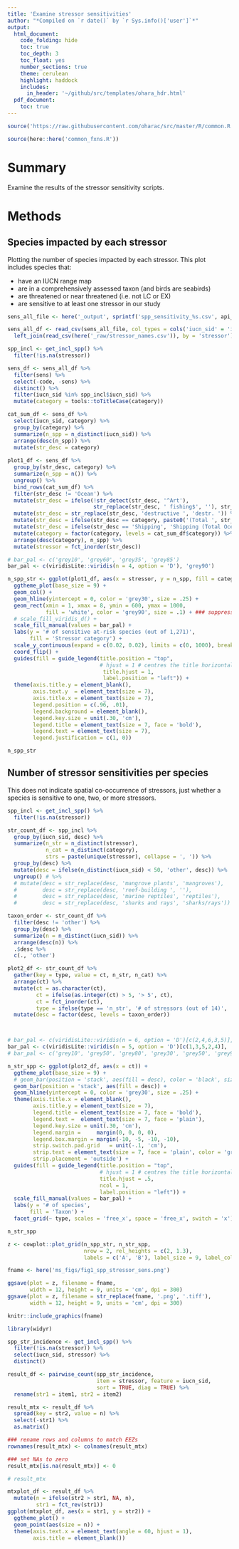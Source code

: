 ```yaml
---
title: 'Examine stressor sensitivities'
author: "*Compiled on `r date()` by `r Sys.info()['user']`*"
output: 
  html_document:
    code_folding: hide
    toc: true
    toc_depth: 3
    toc_float: yes
    number_sections: true
    theme: cerulean
    highlight: haddock
    includes: 
      in_header: '~/github/src/templates/ohara_hdr.html'
  pdf_document:
    toc: true
---
```


``` r
source('https://raw.githubusercontent.com/oharac/src/master/R/common.R')

source(here::here('common_fxns.R'))
```


# Summary

Examine the results of the stressor sensitivity scripts.

# Methods

## Species impacted by each stressor

Plotting the number of species impacted by each stressor.  This plot includes species that:

* have an IUCN range map
* are in a comprehensively assessed taxon (and birds are seabirds)
* are threatened or near threatened (i.e. not LC or EX)
* are sensitive to at least one stressor in our study

```r
sens_all_file <- here('_output', sprintf('spp_sensitivity_%s.csv', api_version))

sens_all_df <- read_csv(sens_all_file, col_types = cols('iucn_sid' = 'i')) %>%
  left_join(read_csv(here('_raw/stressor_names.csv')), by = 'stressor')

spp_incl <- get_incl_spp() %>%
  filter(!is.na(stressor))

sens_df <- sens_all_df %>%
  filter(sens) %>%
  select(-code, -sens) %>%
  distinct() %>%
  filter(iucn_sid %in% spp_incl$iucn_sid) %>%
  mutate(category = tools::toTitleCase(category))

cat_sum_df <- sens_df %>%
  select(iucn_sid, category) %>%
  group_by(category) %>%
  summarize(n_spp = n_distinct(iucn_sid)) %>%
  arrange(desc(n_spp)) %>%
  mutate(str_desc = category)
  
plot1_df <- sens_df %>%
  group_by(str_desc, category) %>%
  summarize(n_spp = n()) %>%
  ungroup() %>%
  bind_rows(cat_sum_df) %>%
  filter(str_desc != 'Ocean') %>%
  mutate(str_desc = ifelse(!str_detect(str_desc, '^Art'), 
                           str_replace(str_desc, ' fishing$', ''), str_desc)) %>%
  mutate(str_desc = str_replace(str_desc, 'destructive ', 'destr. ')) %>%
  mutate(str_desc = ifelse(str_desc == category, paste0('(Total ', str_desc, ')'), str_desc)) %>%
  mutate(str_desc = ifelse(str_desc == 'Shipping', 'Shipping (Total Ocean-Based)', str_desc)) %>%
  mutate(category = factor(category, levels = cat_sum_df$category)) %>%
  arrange(desc(category), n_spp) %>%
  mutate(stressor = fct_inorder(str_desc))

# bar_pal <- c('grey10', 'grey60', 'grey35', 'grey85')
bar_pal <- c(viridisLite::viridis(n = 4, option = 'D'), 'grey90')

n_spp_str <- ggplot(plot1_df, aes(x = stressor, y = n_spp, fill = category)) +
  ggtheme_plot(base_size = 9) +
  geom_col() +
  geom_hline(yintercept = 0, color = 'grey30', size = .25) +
  geom_rect(xmin = 1, xmax = 8, ymin = 600, ymax = 1000, 
            fill = 'white', color = 'grey90', size = .1) + ### suppress gridlines behind legend
  # scale_fill_viridis_d() +
  scale_fill_manual(values = bar_pal) +
  labs(y = '# of sensitive at-risk species (out of 1,271)',
       fill = 'Stressor category') +
  scale_y_continuous(expand = c(0.02, 0.02), limits = c(0, 1000), breaks = seq(0, 1000, 200)) +
  coord_flip() +
  guides(fill = guide_legend(title.position = "top", 
                             # hjust = 1 # centres the title horizontally
                              title.hjust = 1,
                              label.position = "left")) +
  theme(axis.title.y = element_blank(),
        axis.text.y  = element_text(size = 7),
        axis.title.x = element_text(size = 7),
        legend.position = c(.96, .01),
        legend.background = element_blank(),
        legend.key.size = unit(.30, 'cm'),
        legend.title = element_text(size = 7, face = 'bold'),
        legend.text = element_text(size = 7),
        legend.justification = c(1, 0))

n_spp_str
```

## Number of stressor sensitivities per species

This does not indicate spatial co-occurrence of stressors, just whether a species is sensitive to one, two, or more stressors.

```r

spp_incl <- get_incl_spp() %>%
  filter(!is.na(stressor))

str_count_df <- spp_incl %>%
  group_by(iucn_sid, desc) %>%
  summarize(n_str = n_distinct(stressor),
            n_cat = n_distinct(category),
            strs = paste(unique(stressor), collapse = ', ')) %>%
  group_by(desc) %>%
  mutate(desc = ifelse(n_distinct(iucn_sid) < 50, 'other', desc)) %>%
  ungroup() # %>%
  # mutate(desc = str_replace(desc, 'mangrove plants', 'mangroves'),
  #        desc = str_replace(desc, 'reef-building ', ''),
  #        desc = str_replace(desc, 'marine reptiles', 'reptiles'),
  #        desc = str_replace(desc, 'sharks and rays', 'sharks/rays'))

taxon_order <- str_count_df %>%
  filter(desc != 'other') %>%
  group_by(desc) %>%
  summarize(n = n_distinct(iucn_sid)) %>%
  arrange(desc(n)) %>%
  .$desc %>%
  c(., 'other')

plot2_df <- str_count_df %>%
  gather(key = type, value = ct, n_str, n_cat) %>%
  arrange(ct) %>%
  mutate(ct = as.character(ct),
         ct = ifelse(as.integer(ct) > 5, '> 5', ct),
         ct = fct_inorder(ct),
         type = ifelse(type == 'n_str', '# of stressors (out of 14)', '# of categories (out of 4)')) %>%
  mutate(desc = factor(desc, levels = taxon_order))



# bar_pal <- c(viridisLite::viridis(n = 6, option = 'D')[c(2,4,6,3,5)], 'grey90')
bar_pal <- c(viridisLite::viridis(n = 5, option = 'D')[c(1,3,5,2,4)], 'grey90')
# bar_pal <- c('grey10', 'grey50', 'grey80', 'grey30', 'grey50', 'grey90')

n_str_spp <- ggplot(plot2_df, aes(x = ct)) +
  ggtheme_plot(base_size = 9) +
  # geom_bar(position = 'stack', aes(fill = desc), color = 'black', size = .25) +
  geom_bar(position = 'stack', aes(fill = desc)) +
  geom_hline(yintercept = 0, color = 'grey30', size = .25) +
  theme(axis.title.x = element_blank(),
        axis.title.y = element_text(size = 7),
        legend.title = element_text(size = 7, face = 'bold'),
        legend.text =  element_text(size = 7, face = 'plain'),
        legend.key.size = unit(.30, 'cm'),
        legend.margin =     margin(0, 0, 0, 0),
        legend.box.margin = margin(-10, -5, -10, -10),
        strip.switch.pad.grid	= unit(-.1, 'cm'),
        strip.text = element_text(size = 7, face = 'plain', color = 'grey20'),
        strip.placement = 'outside') +
  guides(fill = guide_legend(title.position = "top", 
                             # hjust = 1 # centres the title horizontally
                             title.hjust = .5,
                             ncol = 1,
                             label.position = "left")) +
  scale_fill_manual(values = bar_pal) +
  labs(y = '# of species',
       fill = 'Taxon') +
  facet_grid(~ type, scales = 'free_x', space = 'free_x', switch = 'x')

n_str_spp
```


``` r
z <- cowplot::plot_grid(n_spp_str, n_str_spp, 
                        nrow = 2, rel_heights = c(2, 1.3),
                        labels = c('A', 'B'), label_size = 9, label_colour = 'grey20')

fname <- here('ms_figs/fig1_spp_stressor_sens.png')

ggsave(plot = z, filename = fname, 
       width = 12, height = 9, units = 'cm', dpi = 300)
ggsave(plot = z, filename = str_replace(fname, '.png', '.tiff'), 
       width = 12, height = 9, units = 'cm', dpi = 300)

knitr::include_graphics(fname)
```

<!-- ## Try a pairwise table to examine # of spp with pairwise combos of stressors -->

```r
library(widyr)

spp_str_incidence <- get_incl_spp() %>%
  filter(!is.na(stressor)) %>%
  select(iucn_sid, stressor) %>%
  distinct()

result_df <- pairwise_count(spp_str_incidence,
                            item = stressor, feature = iucn_sid, 
                            sort = TRUE, diag = TRUE) %>%
  rename(str1 = item1, str2 = item2)

result_mtx <- result_df %>%
  spread(key = str2, value = n) %>%
  select(-str1) %>%
  as.matrix()

### rename rows and columns to match EEZs
rownames(result_mtx) <- colnames(result_mtx)

### set NAs to zero
result_mtx[is.na(result_mtx)] <- 0

# result_mtx

mtxplot_df <- result_df %>%
  mutate(n = ifelse(str2 > str1, NA, n),
         str1 = fct_rev(str1))
ggplot(mtxplot_df, aes(x = str1, y = str2)) +
  ggtheme_plot() +
  geom_point(aes(size = n)) +
  theme(axis.text.x = element_text(angle = 60, hjust = 1),
        axis.title = element_blank())
```
